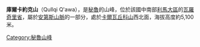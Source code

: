 {{Coord|15|18|24|S|70|57|55|W|display=title}}

'''庫爾卡約克山'''（Qullqi Q'awa），是[[秘魯|秘魯]]的山峰，位於該國中南部[[利馬大區|利馬大區]]的[[瓦羅奇里省|瓦羅奇里省]]，屬於[[安第斯山脈|安第斯山脈]]的一部分，處於[[卡爾瓦丘科山|卡爾瓦丘科山]]西北面，海拔高度約5,100米。

{{Peru-geo-stub}}
[[Category:秘魯山峰|Category:秘魯山峰]]